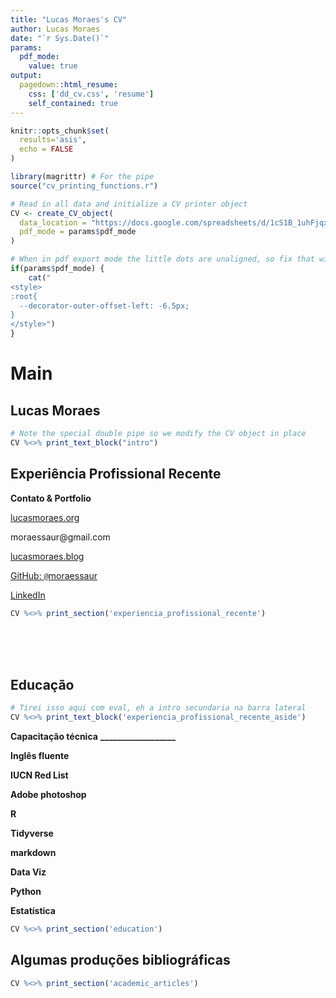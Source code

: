 ```yaml
---
title: "Lucas Moraes's CV"
author: Lucas Moraes
date: "`r Sys.Date()`"
params:
  pdf_mode:
    value: true
output:
  pagedown::html_resume:
    css: ['dd_cv.css', 'resume']
    self_contained: true
---
```


```r
knitr::opts_chunk$set(
  results='asis', 
  echo = FALSE
)

library(magrittr) # For the pipe
source("cv_printing_functions.r")

# Read in all data and initialize a CV printer object
CV <- create_CV_object(
  data_location = "https://docs.google.com/spreadsheets/d/1cS1B_1uhFjqx0581ydz_mXhuvdXVJGJxVOn82fSANm0/edit?usp=sharing",  
  pdf_mode = params$pdf_mode
)

```


```r
# When in pdf export mode the little dots are unaligned, so fix that with some conditional CSS.
if(params$pdf_mode) {
    cat("
<style>
:root{
  --decorator-outer-offset-left: -6.5px;
}
</style>")
}
```


Main
================================================================================

Lucas Moraes {#title}
--------------------------------------------------------------------------------

<p align="justify">
```r
# Note the special double pipe so we modify the CV object in place
CV %<>% print_text_block("intro") 
```
</p>

Experiência Profissional Recente {data-icon=suitcase}
--------------------------------------------------------------------------------

::: aside
**Contato & Portfolio**

<i class="fa fa-home"></i> [lucasmoraes.org](https://lucasmoraes.org)

<i class="fa fa-envelope"></i> moraessaur@gmail.com

<i class="fas fa-file-code"></i> [lucasmoraes.blog](https://lucasmoraes.blog)

<i class="fa fa-github"></i> [GitHub: `@`moraessaur](https://github.com/moraessaur)

<i class="fab fa-linkedin-in"></i> [LinkedIn](https://www.linkedin.com/in/lucas-moraes-78944a32/)

:::

```r
CV %<>% print_section('experiencia_profissional_recente')
```

<br>
<br>
<br>

Educação {data-icon=graduation-cap data-concise=true}
--------------------------------------------------------------------------------

::: aside
```r
# Tirei isso aqui com eval, eh a intro secundaria na barra lateral
CV %<>% print_text_block('experiencia_profissional_recente_aside')
```


**Capacitação técnica**
**__________________**

<i class="fas fa-award"></i> **Inglês fluente**

<i class="fas fa-leaf"></i> **IUCN Red List**

<i class="fas fa-camera"></i> **Adobe photoshop**

<i class="fab fa-r-project"></i> **R**

<i class="fab fa-fort-awesome"></i> **Tidyverse**

<i class="fab fa-markdown"></i> **markdown**

<i class="fas fa-chart-area"></i> **Data Viz**

<i class="fab fa-python"></i> **Python**

<i class="fas fa-chart-bar"></i> **Estatística**
:::




```r
CV %<>% print_section('education')
```



Algumas produções bibliográficas {data-icon=book}
--------------------------------------------------------------------------------

```r
CV %<>% print_section('academic_articles')
```





